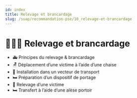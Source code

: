 ---
id: index
title: Relevage et brancardage
slug: /suap/recommandation-pse/10_relevage-et-brancardage
---


# 🧑‍🤝‍🧑 Relevage et brancardage

- <Link to="/docs/suap/relevage-et-brancardage">🚑 Principes du relevage & brancardage</Link>
- <Link to="/docs/suap/deplacement-chaise">🪑 Déplacement d’une victime à l’aide d’une chaise</Link>
- <Link to="/docs/suap/installation-vecteur">🚐 Installation dans un vecteur de transport</Link>
- <Link to="/docs/suap/preparation-portage">🛏️ Préparation d’un dispositif de portage</Link>
- <Link to="/docs/suap/relevage-victime">🤝 Relevage d’une victime</Link>
- <Link to="/docs/suap/transfert-alaise">🛏️ Transfert à l’aide d’une alèse portoir</Link>
